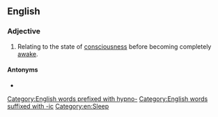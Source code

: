 ==English==

===Adjective===
{{en-adj|-}}

# Relating to the state of [[consciousness]] before becoming completely [[awake]].

====Antonyms====
* {{l|en|hypnagogic}}

[[Category:English words prefixed with hypno-]]
[[Category:English words suffixed with -ic]]
[[Category:en:Sleep]]